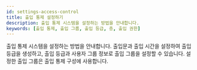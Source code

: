 ```yaml
---
id: settings-access-control
title: 출입 통제 설정하기
description: 출입 통제 시스템을 설정하는 방법을 안내합니다.
keywords: [출입 통제, 출입 그룹, 출입 등급, 층, 출입 권한]
---
```


출입 통제 시스템을 설정하는 방법을 안내합니다. 출입문과 출입 시간을 설정하여 출입 등급을 생성하고, 출입 등급과 사용자 그룹 정보로 출입 그룹을 설정할 수 있습니다. 설정한 출입 그룹은 출입 통제 구성에 사용합니다.

<DocCardList />
